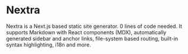 # Nextra

Nextra is a Next.js based static site generator. 0 lines of code needed.
It supports Markdown with React components (MDX), automatically generated sidebar and anchor links, file-system based routing, built-in syntax highlighting, i18n and more.
